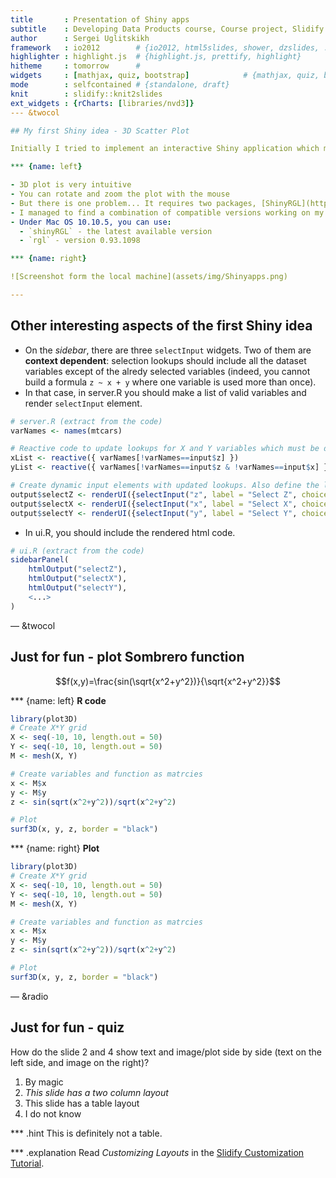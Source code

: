 ```yaml
---
title       : Presentation of Shiny apps 
subtitle    : Developing Data Products course, Course project, Slidify assignment
author      : Sergei Uglitskikh
framework   : io2012        # {io2012, html5slides, shower, dzslides, ...}
highlighter : highlight.js  # {highlight.js, prettify, highlight}
hitheme     : tomorrow      # 
widgets     : [mathjax, quiz, bootstrap]            # {mathjax, quiz, bootstrap}
mode        : selfcontained # {standalone, draft}
knit        : slidify::knit2slides
ext_widgets : {rCharts: [libraries/nvd3]}
--- &twocol

## My first Shiny idea - 3D Scatter Plot

Initially I tried to implement an interactive Shiny application which may help to explore a dataset on 3D scatter plot.

*** {name: left}

- 3D plot is very intuitive
- You can rotate and zoom the plot with the mouse
- But there is one problem... It requires two packages, [ShinyRGL](https://github.com/trestletech/shinyRGL) and [RGL](https://r-forge.r-project.org/projects/rgl/), which latest versions are currently INCOMPATIBLE.
- I managed to find a combination of compatible versions working on my local machine, but it does not work on the Shinyapps.io server.
- Under Mac OS 10.10.5, you can use:
  - `shinyRGL` - the latest available version
  - `rgl` - version 0.93.1098

*** {name: right}

![Screenshot form the local machine](assets/img/Shinyapps.png)

---
```


## Other interesting aspects of the first Shiny idea

- On the _sidebar_, there are three `selectInput` widgets. Two of them are __context dependent__: selection lookups should  include all the dataset variables except of the alredy selected variables (indeed, you cannot build a formula `z ~ x + y` where one variable is used more than once).
- In that case, in server.R you should make a list of valid variables and render `selectInput` element.
```r
# server.R (extract from the code)
varNames <- names(mtcars)

# Reactive code to update lookups for X and Y variables which must be different from Z and each other.
xList <- reactive({ varNames[!varNames==input$z] })
yList <- reactive({ varNames[!varNames==input$z & !varNames==input$x] })

# Create dynamic input elements with updated lookups. Also define the lookup default values.
output$selectZ <- renderUI({selectInput("z", label = "Select Z", choices = varNames, selected = "mpg")})
output$selectX <- renderUI({selectInput("x", label = "Select X", choices = xList(), selected = "cyl")})
output$selectY <- renderUI({selectInput("y", label = "Select Y", choices = yList(), selected = "disp")})
```
- In ui.R, you should include the rendered html code.
```r
# ui.R (extract from the code)
sidebarPanel(
    htmlOutput("selectZ"),
    htmlOutput("selectX"),
    htmlOutput("selectY"),
    <...>
)
```

--- &twocol

## Just for fun - plot Sombrero function

$$f(x,y)=\frac{sin(\sqrt{x^2+y^2})}{\sqrt{x^2+y^2}}$$

*** {name: left}
__R code__

```r
library(plot3D)
# Create X*Y grid
X <- seq(-10, 10, length.out = 50)
Y <- seq(-10, 10, length.out = 50)
M <- mesh(X, Y)

# Create variables and function as matrcies
x <- M$x
y <- M$y
z <- sin(sqrt(x^2+y^2))/sqrt(x^2+y^2)

# Plot
surf3D(x, y, z, border = "black")
```

*** {name: right}
__Plot__

```r
library(plot3D)
# Create X*Y grid
X <- seq(-10, 10, length.out = 50)
Y <- seq(-10, 10, length.out = 50)
M <- mesh(X, Y)

# Create variables and function as matrcies
x <- M$x
y <- M$y
z <- sin(sqrt(x^2+y^2))/sqrt(x^2+y^2)

# Plot
surf3D(x, y, z, border = "black")
```

--- &radio

## Just for fun - quiz

How do the slide 2 and 4 show text and image/plot side by side (text on the left side, and image on the right)?

1. By magic
2. _This slide has a two column layout_
3. This slide has a table layout
3. I do not know

*** .hint
This is definitely not a table.

*** .explanation
Read _Customizing Layouts_ in the [Slidify Customization Tutorial](http://slidify.org/customize.html).





